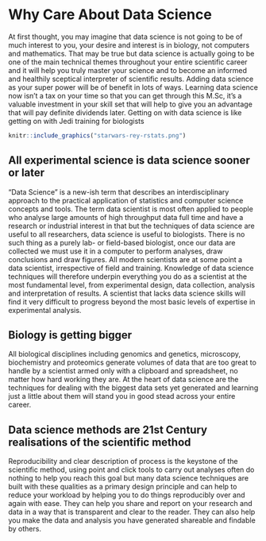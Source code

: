 # Why Care About Data Science {.unnumbered}


At first thought, you may imagine that data science is not going to be of much interest to you, your desire and interest is in biology, not computers and mathematics. That may be true but data science is actually going to be one of the main technical themes throughout your entire scientific career and it will help you truly master your science and to become an informed and healthily sceptical interpreter of scientific results. Adding data science as your super power will be of benefit in lots of ways. Learning data science now isn't a tax on your time so that you can get through this M.Sc, it's a valuable investment in your skill set that will help to give you an advantage that will pay definite dividends later. Getting on with data science is like getting on with Jedi training for biologists

```r
knitr::include_graphics("starwars-rey-rstats.png")
```


## All experimental science is data science sooner or later

"Data Science" is a new-ish term that describes an interdisciplinary approach to the practical application of statistics and computer science concepts and tools. The term data scientist is most often applied to people who analyse large amounts of high throughput data full time and have a research or industrial interest in that but the techniques of data science are useful to all researchers, data science is useful to biologists. There is no such thing as a purely lab- or field-based biologist, once our data are collected we must use it in a computer to perform analyses, draw conclusions and draw figures. All modern scientists are at some point a data scientist, irrespective of field and training. Knowledge of data science techniques will therefore underpin everything you do as a scientist at the most fundamental level, from experimental design, data collection, analysis and interpretation of results. A scientist that lacks data science skills will find it very difficult to progress beyond the most basic levels of expertise in experimental analysis.

## Biology is getting bigger

All biological disciplines including genomics and genetics, microscopy, biochemistry and proteomics generate volumes of data that are too great to handle by a scientist armed only with a clipboard and spreadsheet, no matter how hard working they are. At the heart of data science are the techniques for dealing with the biggest data sets yet generated and learning just a little about them will stand you in good stead across your entire career.  

## Data science methods are 21st Century realisations of the scientific method

Reproducibility and clear description of process is the keystone of the scientific method, using point and click tools to carry out analyses often do nothing to help you reach this goal but many data science techniques are built with these qualities as a primary design principle and can help to reduce your workload by helping you to do things reproducibly over and again with ease. They can help you share and report on your research and data in a way that is transparent and clear to the reader. They can also help you make the data and analysis you have generated shareable and findable by others. 

